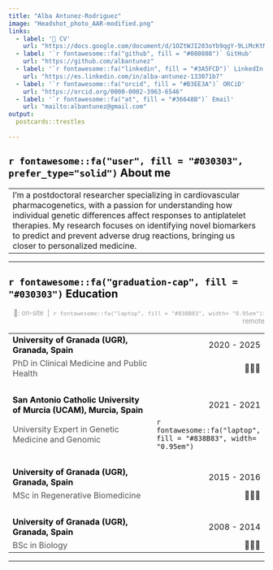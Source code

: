 ```yaml
---
title: "Alba Antunez-Rodriguez"
image: "Headshot_photo_AAR-modified.png"
links:
  - label: '📑 CV'
    url: "https://docs.google.com/document/d/1OZtWJI203oYb9qgY-9LiMcKtMQiydJ9fe_wkduJ764I/edit?usp=sharing"
  - label: '`r fontawesome::fa("github", fill = "#080808")` GitHub'
    url: "https://github.com/albantunez"
  - label: '`r fontawesome::fa("linkedin", fill = "#3A5FCD")` LinkedIn'
    url: "https://es.linkedin.com/in/alba-antunez-133071b7"
  - label: '`r fontawesome::fa("orcid", fill = "#B3EE3A")` ORCiD'
    url: "https://orcid.org/0000-0002-3963-6546"
  - label: '`r fontawesome::fa("at", fill = "#36648B")` Email'
    url: "mailto:albantunez@gmail.com"
output:
  postcards::trestles
  
---
```


## <span style="color:  #030303;"> `r fontawesome::fa("user", fill = "#030303", prefer_type="solid")` About me</span>

|  |  |
|:------------------------------------------------------------------|
| I’m a postdoctoral researcher specializing in cardiovascular pharmacogenetics, with a passion for understanding how individual genetic differences affect responses to antiplatelet therapies. My research focuses on identifying novel biomarkers to predict and prevent adverse drug reactions, bringing us closer to personalized medicine.
---



## <span style="color:  #030303;"> `r fontawesome::fa("graduation-cap", fill = "#030303")` Education</span>
<p style="color:#999999; font-size: 13px; text-align: right;"> 📍: on-site \ \| \ `r fontawesome::fa("laptop", fill = "#838B83", width= "0.95em")`: remote </p>
|  |  |
|:--------------------------------------------------|:----------------|
| **<span style="color:  #030303;"> University of Granada (UGR), Granada, Spain </span>** | [2020 - 2025]{style="float:right"}  |
| <span style="color: #545454;"> PhD in Clinical Medicine and Public Health </span> | [📍🇪🇸]{style="float:right"}  ||
|<br>|   |
| **<span style="color:  #030303;"> San Antonio Catholic University of Murcia (UCAM), Murcia, Spain </span>** | [2021 - 2021]{style="float:right"} |
| <span style="color: #545454;"> University Expert in Genetic Medicine and Genomic </span> | [`r fontawesome::fa("laptop", fill = "#838B83", width= "0.95em")`]{style="float:right"} ||
|<br>|   |
| **<span style="color:  #030303;"> University of Granada (UGR), Granada, Spain </span>** | [2015 - 2016]{style="float:right"}  |
| <span style="color: #545454;"> MSc in Regenerative Biomedicine </span> | [📍🇪🇸]{style="float:right"}  ||
|<br>|   |
| **<span style="color:  #030303;"> University of Granada (UGR), Granada, Spain </span>** | [2008 - 2014]{style="float:right"}  |
| <span style="color: #545454;"> BSc in Biology </span> | [📍🇪🇸]{style="float:right"}  ||

---

  
##  
